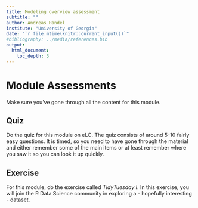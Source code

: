 ```yaml
---
title: Modeling overview assessment
subtitle: ""
author: Andreas Handel
institute: "University of Georgia"
date: "`r file.mtime(knitr::current_input())`"
#bibliography: ../media/references.bib
output: 
  html_document:
    toc_depth: 3
---
```




# Module Assessments

Make sure you've gone through all the content for this module.

## Quiz

Do the quiz for this module on eLC. The quiz consists of around 5-10 fairly easy questions. It is timed, so you need to have gone through the material and either remember some of the main items or at least remember where you saw it so you can look it up quickly.


## Exercise

For this module, do the exercise called _TidyTuesday I_. In this exercise, you will join the R Data Science community in exploring a - hopefully interesting - dataset. 


